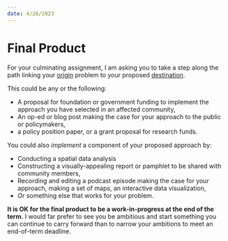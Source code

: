 ```yaml
---
date: 4/26/2023
---
```

# Final Product

For your culminating assignment, I am asking you to take a step along the path linking your 
[origin](assignment-origin.qmd) problem to your proposed [destination](assignment-destination.qmd.qmd). 

This could be any or the following:

- A proposal for foundation or government funding to implement the approach you have selected in an affected community,
-  An op-ed or blog post making the case for your approach to the public or policymakers,
-  a policy position paper, or a grant proposal for research funds. 

You could also _implement_ a component of your proposed approach by:

- Conducting a spatial data analysis
- Constructing a visually-appealing report or pamphlet to be shared with community members,
- Recording and editing a podcast episode making the case for your approach, making a set of maps, an interactive data visualization, 
- *Or* something else that works for your problem.

**It is OK for the final product to be a work-in-progress at the end of the term.** I would far prefer to see you be ambitious and start something you can continue to carry forward than to narrow your ambitions to meet an end-of-term deadline. 

